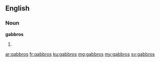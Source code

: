 ==English==

===Noun===
'''gabbros'''

# {{plural of|gabbro}}

[[ar:gabbros]]
[[fr:gabbros]]
[[ku:gabbros]]
[[mg:gabbros]]
[[my:gabbros]]
[[sv:gabbros]]